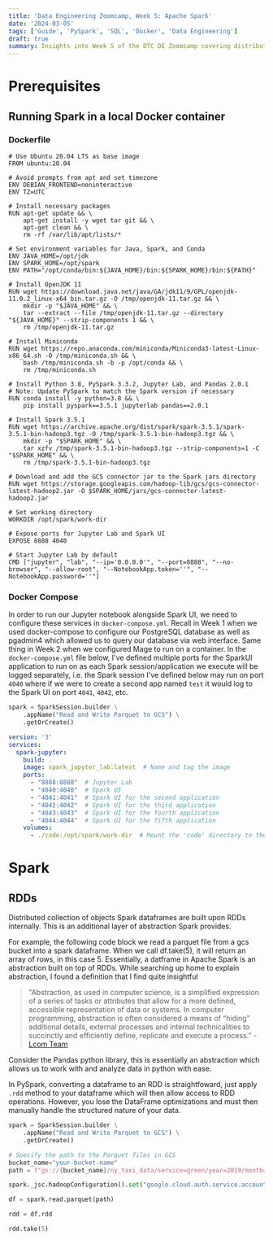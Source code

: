 ```yaml
---
title: 'Data Engineering Zoomcamp, Week 5: Apache Spark'
date: '2024-03-05'
tags: ['Guide', 'PySpark', 'SQL', 'Docker', 'Data Engineering']
draft: true
summary: Insights into Week 5 of the DTC DE Zoomcamp covering distributed computing with Apache Spark.
---
```


# Prerequisites

## Running Spark in a local Docker container

### Dockerfile
```docker
# Use Ubuntu 20.04 LTS as base image
FROM ubuntu:20.04

# Avoid prompts from apt and set timezone
ENV DEBIAN_FRONTEND=noninteractive
ENV TZ=UTC

# Install necessary packages
RUN apt-get update && \
    apt-get install -y wget tar git && \
    apt-get clean && \
    rm -rf /var/lib/apt/lists/*

# Set environment variables for Java, Spark, and Conda
ENV JAVA_HOME=/opt/jdk
ENV SPARK_HOME=/opt/spark
ENV PATH="/opt/conda/bin:${JAVA_HOME}/bin:${SPARK_HOME}/bin:${PATH}"

# Install OpenJDK 11
RUN wget https://download.java.net/java/GA/jdk11/9/GPL/openjdk-11.0.2_linux-x64_bin.tar.gz -O /tmp/openjdk-11.tar.gz && \
    mkdir -p "$JAVA_HOME" && \
    tar --extract --file /tmp/openjdk-11.tar.gz --directory "${JAVA_HOME}" --strip-components 1 && \
    rm /tmp/openjdk-11.tar.gz

# Install Miniconda
RUN wget https://repo.anaconda.com/miniconda/Miniconda3-latest-Linux-x86_64.sh -O /tmp/miniconda.sh && \
    bash /tmp/miniconda.sh -b -p /opt/conda && \
    rm /tmp/miniconda.sh

# Install Python 3.8, PySpark 3.3.2, Jupyter Lab, and Pandas 2.0.1
# Note: Update PySpark to match the Spark version if necessary
RUN conda install -y python=3.8 && \
    pip install pyspark==3.5.1 jupyterlab pandas==2.0.1

# Install Spark 3.5.1
RUN wget https://archive.apache.org/dist/spark/spark-3.5.1/spark-3.5.1-bin-hadoop3.tgz -O /tmp/spark-3.5.1-bin-hadoop3.tgz && \
    mkdir -p "$SPARK_HOME" && \
    tar xzfv /tmp/spark-3.5.1-bin-hadoop3.tgz --strip-components=1 -C "$SPARK_HOME" && \
    rm /tmp/spark-3.5.1-bin-hadoop3.tgz

# Download and add the GCS connector jar to the Spark jars directory
RUN wget https://storage.googleapis.com/hadoop-lib/gcs/gcs-connector-latest-hadoop2.jar -O $SPARK_HOME/jars/gcs-connector-latest-hadoop2.jar

# Set working directory
WORKDIR /opt/spark/work-dir

# Expose ports for Jupyter Lab and Spark UI
EXPOSE 8888 4040

# Start Jupyter Lab by default
CMD ["jupyter", "lab", "--ip='0.0.0.0'", "--port=8888", "--no-browser", "--allow-root", "--NotebookApp.token=''", "--NotebookApp.password=''"]
```

### Docker Compose

In order to run our Jupyter notebook alongside Spark UI, we need to configure these services in `docker-compose.yml`. Recall in Week 1 when we used docker-compose to configure our PostgreSQL database as well as pgadmin4 which allowed us to query our database via web interface. Same thing in Week 2 when we configured Mage to run on a container. In the `docker-compose.yml` file below, I've defined multiple ports for the SparkUI application to run on as each Spark session/application we execute will be logged separately, i.e. the Spark session I've defined below may run on port `4040` where if we were to create a second app named `test` it would log to the Spark UI on port `4041`, `4042`, etc.

```python
spark = SparkSession.builder \
    .appName("Read and Write Parquet to GCS") \
    .getOrCreate()
```

```yml
version: '3'
services:
  spark-jupyter:
    build: .
    image: spark_jupyter_lab:latest  # Name and tag the image
    ports:
      - "8888:8888"  # Jupyter Lab
      - "4040:4040"  # Spark UI
      - "4041:4041"  # Spark UI for the second application
      - "4042:4042"  # Spark UI for the third application
      - "4043:4043"  # Spark UI for the fourth application
      - "4044:4044"  # Spark UI for the fifth application
    volumes:
      - ./code:/opt/spark/work-dir  # Mount the 'code' directory to the container's work directory
```

# Spark
## RDDs
Distributed collection of objects
Spark dataframes are built upon RDDs internally. This is an additional layer of abstraction Spark provides.

For example, the following code block we read a parquet file from a gcs bucket into a spark dataframe. When we call df.take(5), it will return an array of rows, in this case 5. Essentially, a datframe in Apache Spark is an abstraction built on top of RDDs. While searching up home to explain abstraction, I found a definition that I find quite insightful 

> "Abstraction, as used in computer science, is a simplified expression of a series of tasks or attributes that allow for a more defined, accessible representation of data or systems. In computer programming, abstraction is often considered a means of “hiding” additional details, external processes and internal technicalities to succinctly and efficiently define, replicate and execute a process." - [Lcom Team](https://www.learning.com/blog/examples-of-abstraction-in-everyday-life/)

Consider the Pandas python library, this is essentially an abstraction which allows us to work with and analyze data in python with ease.

In PySpark, converting a dataframe to an RDD is straightfoward, just apply `.rdd` method to your dataframe which will then allow access to RDD operations. However, you lose the DataFrame optimizations and must then manually handle the structured nature of your data.

```python
spark = SparkSession.builder \
    .appName("Read and Write Parquet to GCS") \
    .getOrCreate()

# Specify the path to the Parquet files in GCS
bucket_name="your-bucket-name"
path = f"gs://{bucket_name}/ny_taxi_data/service=green/year=2019/month=10"

spark._jsc.hadoopConfiguration().set("google.cloud.auth.service.account.json.keyfile","path-to-your-credentials.json")

df = spark.read.parquet(path)

rdd = df.rdd

rdd.take(5)
```
